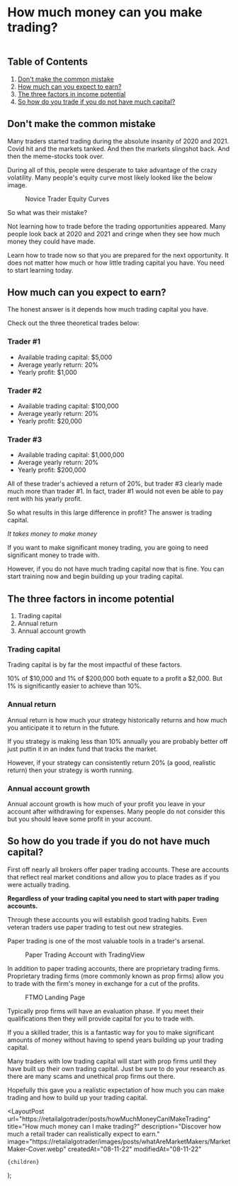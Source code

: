 
# How much money can you make trading?

<figure>
  <Image
    src="/images/posts/howMuchMoney/growingMoney.webp"
    className="rounded"
    height={1299}
    width={2309}
    alt=""
    priority
  />
</figure>

<CallToAction />

## Table of Contents

1. [Don't make the common mistake](#dont-make-the-common-mistake)
2. [How much can you expect to earn?](#how-much-can-you-expect-to-earn)
3. [The three factors in income potential](#the-three-factors-in-income-potential)
4. [So how do you trade if you do not have much capital?](#so-how-do-you-trade-if-you-do-not-have-much-capital)

## Don't make the common mistake

Many traders started trading during the absolute insanity of 2020 and 2021. Covid hit and the markets tanked. And then the
markets slingshot back. And then the meme-stocks took over.

During all of this, people were desperate to take advantage of the crazy volatility. Many people's equity curve most likely
looked like the below image.

<figure>
  <Image
    src="/images/posts/howMuchMoney/sampleEquityCurve.webp"
    height={572}
    width={998}
    alt=""
  />
  <figcaption>Novice Trader Equity Curves</figcaption>
</figure>

So what was their mistake?

Not learning how to trade before the trading opportunities appeared. Many people look back at 2020 and 2021 and cringe when they
see how much money they could have made.

Learn how to trade now so that you are prepared for the next opportunity. It does not matter how much or how little trading
capital you have. You need to start learning today.

## How much can you expect to earn?

The honest answer is it depends how much trading capital you have.

Check out the three theoretical trades below:

### Trader #1

- Available trading capital: $5,000
- Average yearly return: 20%
- Yearly profit: $1,000

### Trader #2

- Available trading capital: $100,000
- Average yearly return: 20%
- Yearly profit: $20,000

### Trader #3

- Available trading capital: $1,000,000
- Average yearly return: 20%
- Yearly profit: $200,000

All of these trader's achieved a return of 20%, but trader #3 clearly made much more than trader #1. In fact, trader #1 would not
even be able to pay rent with his yearly profit.

So what results in this large difference in profit? The answer is trading capital.

_It takes money to make money_

If you want to make significant money trading, you are going to need significant money to trade with.

However, if you do not have much trading capital now that is fine. You can start training now and begin building up your
trading capital.

## The three factors in income potential

1. Trading capital
2. Annual return
3. Annual account growth

### Trading capital

Trading capital is by far the most impactful of these factors.

10% of $10,000 and 1% of $200,000 both equate to a profit a $2,000. But 1% is significantly easier to achieve than 10%.

### Annual return

Annual return is how much your strategy historically returns and how much you anticipate it to return in the future.

If you strategy is making less than 10% annually you are probably better off just puttin it in an index fund that tracks
the market.

However, if your strategy can consistently return 20% (a good, realistic return) then your strategy is worth running.

### Annual account growth

Annual account growth is how much of your profit you leave in your account after withdrawing for expenses. Many people do not
consider this but you should leave some profit in your account.

## So how do you trade if you do not have much capital?

First off nearly all brokers offer paper trading accounts. These are accounts that reflect real market conditions and allow
you to place trades as if you were actually trading.

**Regardless of your trading capital you need to start with paper trading accounts.**

Through these accounts you will establish good trading habits. Even veteran traders use paper trading to test out new
strategies.

Paper trading is one of the most valuable tools in a trader's arsenal.

<figure>
  <Image
    src="/images/posts/howMuchMoney/tradingViewPaperTrading.webp"
    height={668}
    width={946}
    alt=""
  />
  <figcaption>Paper Trading Account with TradingView</figcaption>
</figure>

In addition to paper trading accounts, there are proprietary trading firms. Proprietary trading firms (more commonly known
as prop firms) allow you to trade with the firm's money in exchange for a cut of the profits.

<figure>
  <Image
    src="/images/posts/howMuchMoney/FTMO.webp"
    height={587}
    width={1024}
    alt=""
  />
  <figcaption>FTMO Landing Page</figcaption>
</figure>

Typically prop firms will have an evaluation phase. If you meet their qualifications then they will provide capital for you
to trade with.

If you a skilled trader, this is a fantastic way for you to make significant amounts of money without having to spend years
building up your trading capital.

Many traders with low trading capital will start with prop firms until they have built up their own trading capital. Just be
sure to do your research as there are many scams and unethical prop firms out there.

<CallToAction />

Hopefully this gave you a realistic expectation of how much you can make trading and how to build up your trading capital.

  <LayoutPost
    url="https://retailalgotrader/posts/howMuchMoneyCanIMakeTrading"
    title="How much money can I make trading?"
    description="Discover how much a retail trader can realistically expect to earn."
    image="https://retailalgotrader/images/posts/whatAreMarketMakers/MarketMaker-Cover.webp"
    createdAt="08-11-22"
    modifiedAt="08-11-22"
  >
    {children}
  </LayoutPost>
);
